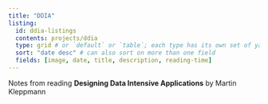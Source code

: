 ```yaml
---
title: "DDIA"
listing: 
  id: ddia-listings
  contents: projects/ddia
  type: grid # or `default` or `table`; each type has its own set of yaml options to include
  sort: "date desc" # can also sort on more than one field
  fields: [image, date, title, description, reading-time]
---
```


Notes from reading **Designing Data Intensive Applications** by Martin Kleppmann

::: {#ddia-listings}
:::